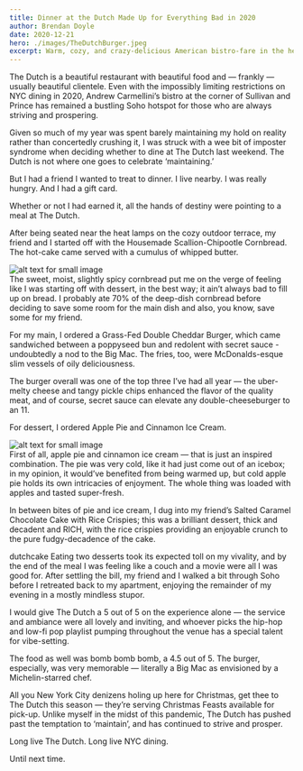 ```yaml
---
title: Dinner at the Dutch Made Up for Everything Bad in 2020
author: Brendan Doyle
date: 2020-12-21
hero: ./images/TheDutchBurger.jpeg
excerpt: Warm, cozy, and crazy-delicious American bistro-fare in the heart of Soho.
---
```


The Dutch is a beautiful restaurant with beautiful food and — frankly — usually beautiful clientele. Even with the impossibly limiting restrictions on NYC dining in 2020, Andrew Carmellini’s bistro at the corner of Sullivan and Prince has remained a bustling Soho hotspot for those who are always striving and prospering.

Given so much of my year was spent barely maintaining my hold on reality rather than concertedly crushing it, I was struck with a wee bit of imposter syndrome when deciding whether to dine at The Dutch last weekend. The Dutch is not where one goes to celebrate ‘maintaining.’

But I had a friend I wanted to treat to dinner. I live nearby. I was really hungry. And I had a gift card.

Whether or not I had earned it, all the hands of destiny were pointing to a meal at The Dutch.

After being seated near the heat lamps on the cozy outdoor terrace, my friend and I started off with the Housemade Scallion-Chipootle Cornbread. The hot-cake came served with a cumulus of whipped butter.
<div class="Image__Small">
  <img src="./images/TheDutchCornbread.jpeg" alt="alt text for small image" />
</div>
The sweet, moist, slightly spicy cornbread put me on the verge of feeling like I was starting off with dessert, in the best way; it ain’t always bad to fill up on bread. I probably ate 70% of the deep-dish cornbread before deciding to save some room for the main dish and also, you know, save some for my friend.

For my main, I ordered a Grass-Fed Double Cheddar Burger, which came sandwiched between a poppyseed bun and redolent with secret sauce - undoubtedly a nod to the Big Mac. The fries, too, were McDonalds-esque slim vessels of oily deliciousness.

The burger overall was one of the top three I’ve had all year — the uber-melty cheese and tangy pickle chips enhanced the flavor of the quality meat, and of course, secret sauce can elevate any double-cheeseburger to an 11.

For dessert, I ordered Apple Pie and Cinnamon Ice Cream.

<div class="Image__Small">
  <img src="./images/TheDutchApplePie.jpeg" alt="alt text for small image" />
</div>
First of all, apple pie and cinnamon ice cream — that is just an inspired combination. The pie was very cold, like it had just come out of an icebox; in my opinion, it would’ve benefited from being warmed up, but cold apple pie holds its own intricacies of enjoyment. The whole thing was loaded with apples and tasted super-fresh.

In between bites of pie and ice cream, I dug into my friend’s Salted Caramel Chocolate Cake with Rice Crispies; this was a brilliant dessert, thick and decadent and RICH, with the rice crispies providing an enjoyable crunch to the pure fudgy-decadence of the cake.

dutchcake
Eating two desserts took its expected toll on my vivality, and by the end of the meal I was feeling like a couch and a movie were all I was good for. After settling the bill, my friend and I walked a bit through Soho before I retreated back to my apartment, enjoying the remainder of my evening in a mostly mindless stupor.

I would give The Dutch a 5 out of 5 on the experience alone — the service and ambiance were all lovely and inviting, and whoever picks the hip-hop and low-fi pop playlist pumping throughout the venue has a special talent for vibe-setting.

The food as well was bomb bomb bomb, a 4.5 out of 5. The burger, especially, was very memorable — literally a Big Mac as envisioned by a Michelin-starred chef.

All you New York City denizens holing up here for Christmas, get thee to The Dutch this season — they’re serving Christmas Feasts available for pick-up. Unlike myself in the midst of this pandemic, The Dutch has pushed past the temptation to ‘maintain’, and has continued to strive and prosper.

Long live The Dutch. Long live NYC dining.

Until next time.